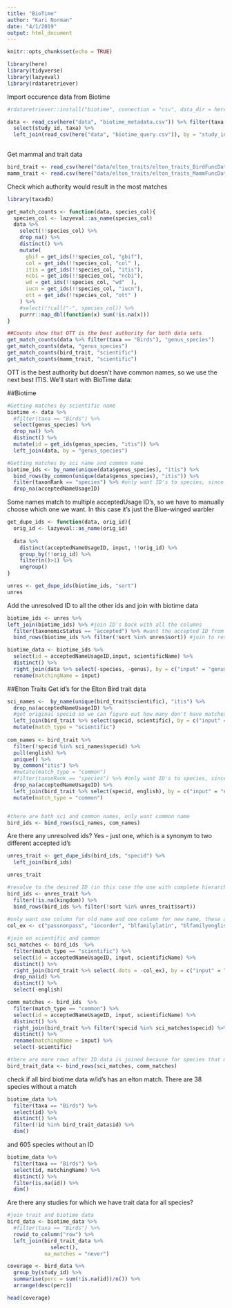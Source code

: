 ```yaml
---
title: "BioTime"
author: "Kari Norman"
date: "4/1/2019"
output: html_document
---
```


```r
knitr::opts_chunk$set(echo = TRUE)
```

```r
library(here)
library(tidyverse)
library(lazyeval)
library(rdataretriever)

```

Import occurence data from Biotime
```r
#rdataretriever::install("biotime", connection = "csv", data_dir = here("data"))

data <- read_csv(here("data", "biotime_metadata.csv")) %>% filter(taxa %in% c("Birds", "Mammals")) %>%
  select(study_id, taxa) %>%
  left_join(read_csv(here("data", "biotime_query.csv")), by = "study_id")
  
```

Get mammal and trait data
```r
bird_trait <- read_csv(here("data/elton_traits/elton_traits_BirdFuncDat.csv"))
mamm_trait <- read.csv(here("data/elton_traits/elton_traits_MammFuncDat.csv"))
```

Check which authority would result in the most matches 
```r
library(taxadb)

get_match_counts <- function(data, species_col){
  species_col <- lazyeval::as_name(species_col)
  data %>% 
    select(!!species_col) %>% 
    drop_na() %>%
    distinct() %>%
    mutate(
      gbif = get_ids(!!species_col, "gbif"),
      col = get_ids(!!species_col, "col" ),
      itis = get_ids(!!species_col, "itis"),
      ncbi = get_ids(!!species_col, "ncbi"),
      wd = get_ids(!!species_col, "wd"  ),
      iucn = get_ids(!!species_col, "iucn"),
      ott = get_ids(!!species_col, "ott" ) 
    ) %>%
    #select(!!call("-", species_col)) %>%
    purrr::map_dbl(function(x) sum(!is.na(x)))
}

##Counts show that OTT is the best authority for both data sets
get_match_counts(data %>% filter(taxa == "Birds"), "genus_species")
get_match_counts(data, "genus_species")
get_match_counts(bird_trait, "scientific")
get_match_counts(mamm_trait, "scientific")
```

OTT is the best authority but doesn't have common names, so we use the next best ITIS. We'll start with BioTime data:

##Biotime

```r
#Getting matches by scientific name 
biotime <- data %>% 
  #filter(taxa == "Birds") %>%
  select(genus_species) %>%
  drop_na() %>%
  distinct() %>%
  mutate(id = get_ids(genus_species, "itis")) %>%
  left_join(data, by = "genus_species")

#Getting matches by sci name and common name 
biotime_ids <- by_name(unique(data$genus_species), "itis") %>%
  bind_rows(by_common(unique(data$genus_species), "itis")) %>%
  filter(taxonRank == "species") %>% #only want ID's to species, since that's the level of the trait data
  drop_na(acceptedNameUsageID)
```

Some names match to multiple acceptedUsage ID's, so we have to manually choose which one we want. In this case it's just the Blue-winged warbler
```r

get_dupe_ids <- function(data, orig_id){
  orig_id <- lazyeval::as_name(orig_id)
  
  data %>%
    distinct(acceptedNameUsageID, input, !!orig_id) %>%
    group_by(!!orig_id) %>% 
    filter(n()>1) %>% 
    ungroup()
}  

unres <- get_dupe_ids(biotime_ids, "sort")
unres 
```

Add the unresolved ID to all the other ids and join with biotime data
```r
biotime_ids <- unres %>%
left_join(biotime_ids) %>% #join ID's back with all the columns
  filter(taxonomicStatus == "accepted") %>% #want the accepted ID from the two Warbler options
  bind_rows(biotime_ids %>% filter(!sort %in% unres$sort)) #join to resolved ID's, excluding the observations we resolved manually

biotime_data <- biotime_ids %>%
  select(id = acceptedNameUsageID,input, scientificName) %>%
  distinct() %>%
  right_join(data %>% select(-species, -genus), by = c("input" = "genus_species")) %>%
  rename(matchingName = input)
```



##Elton Traits
Get id's for the Elton Bird trait data
```r
sci_names <-  by_name(unique(bird_trait$scientific), "itis") %>%
  drop_na(acceptedNameUsageID) %>%
  #get original specid so we can figure out how many don't have matches
  left_join(bird_trait %>% select(specid, scientific), by = c("input" = "scientific")) %>%
  mutate(match_type = "scientific")
  
com_names <- bird_trait %>% 
  filter(!specid %in% sci_names$specid) %>%
  pull(english) %>%
  unique() %>%
  by_common("itis") %>%
  #mutate(match_type = "common")
  #filter(taxonRank == "species") %>% #only want ID's to species, since that's the level of the trait data
  drop_na(acceptedNameUsageID) %>%
  left_join(bird_trait %>% select(specid, english), by = c("input" = "english"))%>%
  mutate(match_type = "common")


#there are both sci and common names, only want common name 
bird_ids <- bind_rows(sci_names, com_names)
```

Are there any unresolved ids? Yes - just one, which is a synonym to two different accepted id's
```r
unres_trait <- get_dupe_ids(bird_ids, "specid") %>%
  left_join(bird_ids)

unres_trait

#resolve to the desired ID (in this case the one with complete hierarchy data)
bird_ids <- unres_trait %>% 
  filter(!is.na(kingdom)) %>%
  bind_rows(bird_ids %>% filter(!sort %in% unres_trait$sort))
  
#only want one column for old name and one column for new name, these are the old ID columns to remove
col_ex <- c("passnonpass", "iocorder", "blfamilylatin", "blfamilyenglish", "blfamsequid", "taxo")

#join on scientific and common
sci_matches <- bird_ids  %>%
  filter(match_type == "scientific") %>%
  select(id = acceptedNameUsageID, input, scientificName) %>%
  distinct() %>%
  right_join(bird_trait %>% select(.dots = -col_ex), by = c("input" = "scientific"), na_matches = "never") %>%
  drop_na(id) %>%
  distinct() %>%
  select(-english)

comm_matches <- bird_ids  %>%
  filter(match_type == "common") %>%
  select(id = acceptedNameUsageID, input, scientificName) %>%
  distinct() %>%
  right_join(bird_trait %>% filter(!specid %in% sci_matches$specid) %>% select(.dots = -col_ex), by = c("input" = "english"), na_matches = "never") %>%
  distinct() %>%
  rename(matchingName = input) %>%
  select(-scientific)

#there are more rows after ID data is joined because for species that matched on common names there may be more than one scientificName 
bird_trait_data <- bind_rows(sci_matches, comm_matches)
```

check if all bird biotime data w/id's has an elton match. There are 38 species without a match
```r
biotime_data %>%
  filter(taxa == "Birds") %>%
  select(id) %>%
  distinct() %>%
  filter(!id %in% bird_trait_data$id) %>%
  dim()
```

and 605 species without an ID
```r
biotime_data %>%
  filter(taxa == "Birds") %>%
  select(id, matchingName) %>%
  distinct() %>%
  filter(is.na(id)) %>%
  dim()
```

Are there any studies for which we have trait data for all species?
```r
#join trait and biotime data
bird_data <- biotime_data %>%
  #filter(taxa == "Birds") %>%
  rowid_to_column("row") %>%
  left_join(bird_trait_data %>% 
              select(), 
            na_matches = "never")

coverage <- bird_data %>%
  group_by(study_id) %>%
  summarise(perc = sum(!is.na(id))/n()) %>%
  arrange(desc(perc))

head(coverage)
```

